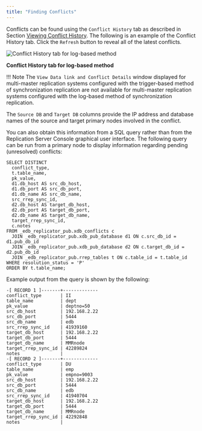 ```yaml
---
title: "Finding Conflicts"
---
```


<div id="finding_conflict" class="registered_link"></div>

Conflicts can be found using the `Conflict History` tab as described in Section [Viewing Conflict History](../../07_view_conflict_history/#view_conflict_history). The following is an example of the Conflict History tab. Click the `Refresh` button to reveal all of the latest conflicts.

![Conflict History tab for log-based method](../../../images/image159.png)

**Conflict History tab for log-based method**

!!! Note
    The `View Data link and Conflict Details` window displayed for multi-master replication systems configured with the trigger-based method of synchronization replication are not available for multi-master replication systems configured with the log-based method of synchronization replication.

The `Source DB` and `Target DB` columns provide the IP address and database names of the source and target primary nodes involved in the conflict.

You can also obtain this information from a SQL query rather than from the Replication Server Console graphical user interface. The following query can be run from a primary node to display information regarding pending (unresolved) conflicts:

```text
SELECT DISTINCT
  conflict_type,
  t.table_name,
  pk_value,
  d1.db_host AS src_db_host,
  d1.db_port AS src_db_port,
  d1.db_name AS src_db_name,
  src_rrep_sync_id,
  d2.db_host AS target_db_host,
  d2.db_port AS target_db_port,
  d2.db_name AS target_db_name,
  target_rrep_sync_id,
  c.notes
FROM _edb_replicator_pub.xdb_conflicts c
  JOIN _edb_replicator_pub.xdb_pub_database d1 ON c.src_db_id = d1.pub_db_id
  JOIN _edb_replicator_pub.xdb_pub_database d2 ON c.target_db_id = d2.pub_db_id
  JOIN _edb_replicator_pub.rrep_tables t ON c.table_id = t.table_id
WHERE resolution_status = 'P'
ORDER BY t.table_name;
```

Example output from the query is shown by the following:

```
-[ RECORD 1 ]-------+-------------
conflict_type       | II
table_name          | dept
pk_value            | deptno=50
src_db_host         | 192.168.2.22
src_db_port         | 5444
src_db_name         | edb
src_rrep_sync_id    | 41939160
target_db_host      | 192.168.2.22
target_db_port      | 5444
target_db_name      | MMRnode
target_rrep_sync_id | 42289824
notes               |
-[ RECORD 2 ]-------+-------------
conflict_type       | DU
table_name          | emp
pk_value            | empno=9003
src_db_host         | 192.168.2.22
src_db_port         | 5444
src_db_name         | edb
src_rrep_sync_id    | 41940704
target_db_host      | 192.168.2.22
target_db_port      | 5444
target_db_name      | MMRnode
target_rrep_sync_id | 42292848
notes               |
```
